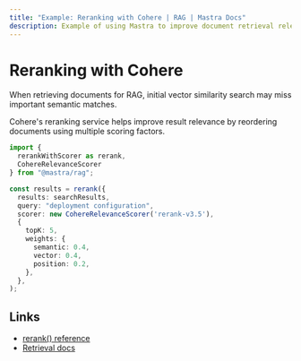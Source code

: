 ---
title: "Example: Reranking with Cohere | RAG | Mastra Docs"
description: Example of using Mastra to improve document retrieval relevance with Cohere's reranking service.
---

# Reranking with Cohere

When retrieving documents for RAG, initial vector similarity search may miss important semantic matches.

Cohere's reranking service helps improve result relevance by reordering documents using multiple scoring factors.

```typescript
import { 
  rerankWithScorer as rerank, 
  CohereRelevanceScorer 
} from "@mastra/rag";

const results = rerank({
  results: searchResults,
  query: "deployment configuration",
  scorer: new CohereRelevanceScorer('rerank-v3.5'),
  {
    topK: 5,
    weights: {
      semantic: 0.4,
      vector: 0.4,
      position: 0.2,
    },
  },
);
```

## Links

- [rerank() reference](/reference/rag/rerankWithScorer.mdx)
- [Retrieval docs](/reference/rag/retrieval.mdx)
